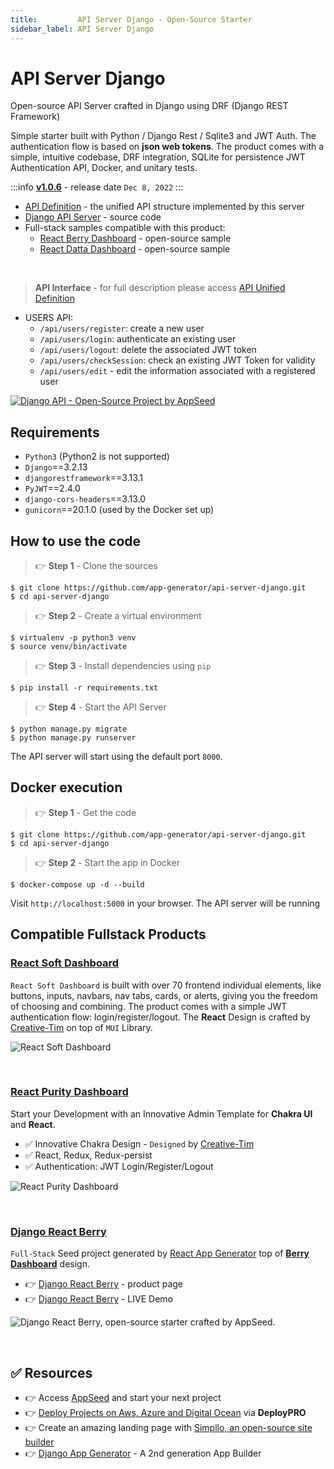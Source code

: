 ```yaml
---
title:         API Server Django - Open-Source Starter
sidebar_label: API Server Django
---
```


# API Server Django


<SubHeading color="#25c2a0">Open-source API Server crafted in Django using DRF (Django REST Framework)</SubHeading>

Simple starter built with Python / Django Rest / Sqlite3 and JWT Auth. The authentication flow is based on **json web tokens**. The product comes with a simple, intuitive codebase, DRF integration, SQLite for persistence JWT Authentication API, Docker, and unitary tests.

:::info [**v1.0.6**](https://github.com/app-generator/api-server-django/releases) - release date `Dec 8, 2022`
:::

- [API Definition](api-unified-definition.mdx) - the unified API structure implemented by this server
- [Django API Server](https://github.com/app-generator/api-server-django) - source code
- Full-stack samples compatible with this product:
  - [React Berry Dashboard](https://github.com/app-generator/react-berry-admin-template) - open-source sample
  - [React Datta Dashboard](https://github.com/app-generator/react-datta-able-dashboard) - open-source sample

<br />

> **API Interface** - for full description please access [API Unified Definition](api-unified-definition.mdx)

- USERS API:
  - `/api/users/register`: create a new user
  - `/api/users/login`: authenticate an existing user
  - `/api/users/logout`: delete the associated JWT token
  - `/api/users/checkSession`: check an existing JWT Token for validity
  - `/api/users/edit` - edit the information associated with a registered user

[![Django API - Open-Source Project by AppSeed](https://user-images.githubusercontent.com/51070104/226166757-f0d7ebba-5e08-497b-b96c-b8e520618a85.png)](https://docs.appseed.us/boilerplate-code/api-server/django/)


## Requirements

- `Python3` (Python2 is not supported)
- `Django`==3.2.13
- `djangorestframework`==3.13.1
- `PyJWT`==2.4.0
- `django-cors-headers`==3.13.0
- `gunicorn`==20.1.0 (used by the Docker set up)


## How to use the code

> 👉 **Step 1** - Clone the sources

```
$ git clone https://github.com/app-generator/api-server-django.git
$ cd api-server-django
```

> 👉 **Step 2** - Create a virtual environment

```
$ virtualenv -p python3 venv
$ source venv/bin/activate
```

> 👉 **Step 3** - Install dependencies using `pip`

```
$ pip install -r requirements.txt
```

> 👉 **Step 4** - Start the API Server

```
$ python manage.py migrate
$ python manage.py runserver
```

The API server will start using the default port `8000`.


## **Docker execution**

> 👉 **Step 1** - Get the code

```
$ git clone https://github.com/app-generator/api-server-django.git
$ cd api-server-django
```

> 👉 **Step 2** - Start the app in Docker

```
$ docker-compose up -d --build
```

Visit `http://localhost:5000` in your browser. The API server will be running


## Compatible Fullstack Products

### [React Soft Dashboard](https://github.com/app-generator/react-soft-ui-dashboard)

`React Soft Dashboard` is built with over 70 frontend individual elements, like buttons, inputs, navbars, nav tabs, cards, or alerts, giving you the freedom of choosing and combining. 
The product comes with a simple JWT authentication flow: login/register/logout.
The **React** Design is crafted by [Creative-Tim](https://www.creative-tim.com/?AFFILIATE=128200) on top of `MUI` Library.

![React Soft Dashboard](https://user-images.githubusercontent.com/51070104/226167634-88e666e5-025a-4c02-bb2d-21b917b75e9f.png)

<br />

### [React Purity Dashboard](https://github.com/app-generator/react-purity-dashboard)

Start your Development with an Innovative Admin Template for **Chakra UI** and **React**. 

- ✅ Innovative Chakra Design - `Designed` by [Creative-Tim](https://www.creative-tim.com/?AFFILIATE=128200)
- ✅ React, Redux, Redux-persist
- ✅ Authentication: JWT Login/Register/Logout

![React Purity Dashboard](https://user-images.githubusercontent.com/51070104/226167639-1d327f61-0e13-4e0d-a8e0-156613cdf0c3.png)

<br />

###  [Django React Berry](https://appseed.us/product/berry-dashboard/api-server-django/react/)

`Full-Stack` Seed project generated by [React App Generator](https://appseed.us/generator/react/) top of **[Berry Dashboard](https://appseed.us/product/berry-dashboard/api-server-django/react/)** design.

- 👉 [Django React Berry](https://appseed.us/product/berry-dashboard/api-server-django/react/) - product page
- 👉 [Django React Berry](https://django-react-berry-dashboard.appseed-srv1.com/) - LIVE Demo

![Django React Berry, open-source starter crafted by AppSeed.](https://user-images.githubusercontent.com/51070104/226168312-19a27b20-e6a6-4d6f-9a32-ef066e4202a6.png)

<br />

## ✅ Resources 

- 👉 Access [AppSeed](https://appseed.us/) and start your next project
- 👉 [Deploy Projects on Aws, Azure and Digital Ocean](https://www.docs.deploypro.dev/) via **DeployPRO**
- 👉 Create an amazing landing page with [Simpllo, an open-source site builder](https://www.simpllo.com/)
- 👉 [Django App Generator](https://app-generator.dev/django/) - A 2nd generation App Builder
